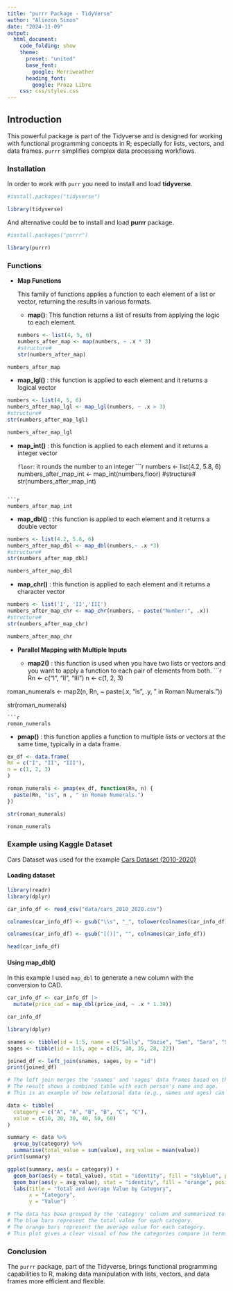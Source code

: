 ```yaml
---
title: "purrr Package - TidyVerse"
author: "Alinzon Simon"
date: "2024-11-09"
output: 
  html_document:
    code_folding: show
    theme:
      preset: "united"
      base_font:
        google: Merriweather
      heading_font:
        google: Proza Libre
    css: css/styles.css  
---
```


## Introduction

This powerful package is part of the Tidyverse and is designed for working with functional programming concepts in R; especially for lists, vectors, and data frames. `purrr` simplifies complex data processing workflows.

### Installation
In order to work with `purr` you need to install and load **tidyverse**.

```r

#install.packages("tidyverse")

library(tidyverse)

```


And alternative could be to install and load **purrr** package.
```r

#install.packages("purrr")

library(purrr)

```



### Functions

- **Map Functions**
  
  This family of functions applies a function to each element of a list or vector, returning the results in various formats.
  
  
  - **map()**: This function returns a list of results from applying the logic to each element.
```r

numbers <- list(4, 5, 6)
numbers_after_map <- map(numbers, ~ .x * 3) 
#structure#
str(numbers_after_map)
```
  
```r
numbers_after_map
```



  - **map_lgl()** : this function is applied to each element and it returns a logical vector
```r

numbers <- list(4, 5, 6)
numbers_after_map_lgl <- map_lgl(numbers, ~ .x > 3) 
#structure#
str(numbers_after_map_lgl)


```

```r
numbers_after_map_lgl
```
  
  
  
  - **map_int()** : this function is applied to each element and it returns a integer vector
  
    `floor`: it rounds the number to an integer
```r

numbers <- list(4.2, 5.8, 6)
numbers_after_map_int <- map_int(numbers,floor) 
#structure#
str(numbers_after_map_int)


```

```r
numbers_after_map_int
```
  
  
  
  - **map_dbl()** : this function is applied to each element and it returns a double vector
```r

numbers <- list(4.2, 5.8, 6)
numbers_after_map_dbl <- map_dbl(numbers,~ .x *3) 
#structure#
str(numbers_after_map_dbl)


```

```r
numbers_after_map_dbl
```



  - **map_chr()** : this function is applied to each element and it returns a character vector
```r

numbers <- list('I', 'II','III')
numbers_after_map_chr <- map_chr(numbers, ~ paste("Number:", .x))
#structure#
str(numbers_after_map_chr)


```

```r
numbers_after_map_chr
```





- **Parallel Mapping with Multiple Inputs**

  - **map2()** : this function  is used when you have two lists or vectors and you want to apply a function to each pair of elements from both.
```r

Rn <- c("I", "II", "III")
n <- c(1, 2, 3)

roman_numerals <- map2(n, Rn, ~ paste(.x, "is", .y, " in Roman Numerals."))

str(roman_numerals)

```
```r
roman_numerals

```


  - **pmap()** : this function applies a function to multiple lists or vectors at the same time, typically in a data frame. 
```r

ex_df <- data.frame(
Rn = c("I", "II", "III"),
n = c(1, 2, 3)
)

roman_numerals <- pmap(ex_df, function(Rn, n) {
  paste(Rn, "is", n , " in Roman Numerals.")
})

str(roman_numerals)

```

```r
roman_numerals

```



### Example using Kaggle Dataset

Cars Dataset was used for the example [Cars Dataset (2010-2020)](https://www.kaggle.com/datasets/waqi786/cars-dataset-2010-2020?select=cars_2010_2020.csv)

#### Loading dataset

```r

library(readr)
library(dplyr)

car_info_df <- read_csv("data/cars_2010_2020.csv")

colnames(car_info_df) <- gsub("\\s", "_", tolower(colnames(car_info_df))) 

colnames(car_info_df) <- gsub("[()]", "", colnames(car_info_df))

head(car_info_df)


```

#### Using map_dbl()

In this example I used `map_dbl` to generate a new column with the conversion to CAD.

```r

car_info_df <- car_info_df |>
  mutate(price_cad = map_dbl(price_usd, ~ .x * 1.39))

car_info_df

```


```r
library(dplyr)

snames <- tibble(id = 1:5, name = c("Sally", "Suzie", "Sam", "Sara", "Sandy"))
sages <- tibble(id = 1:5, age = c(25, 30, 35, 28, 22))

joined_df <- left_join(snames, sages, by = "id")
print(joined_df)

# The left join merges the 'snames' and 'sages' data frames based on the common 'id' column.
# The result shows a combined table with each person's name and age.
# This is an example of how relational data (e.g., names and ages) can be merged.
```


```r
data <- tibble(
  category = c("A", "A", "B", "B", "C", "C"),
  value = c(10, 20, 30, 40, 50, 60)
)

summary <- data %>%
  group_by(category) %>%
  summarise(total_value = sum(value), avg_value = mean(value))
print(summary)

ggplot(summary, aes(x = category)) + 
  geom_bar(aes(y = total_value), stat = "identity", fill = "skyblue", position = "dodge") + 
  geom_bar(aes(y = avg_value), stat = "identity", fill = "orange", position = "dodge") + 
  labs(title = "Total and Average Value by Category",
       x = "Category", 
       y = "Value")

# The data has been grouped by the 'category' column and summarized to show both total and average values.
# The blue bars represent the total value for each category.
# The orange bars represent the average value for each category.
# This plot gives a clear visual of how the categories compare in terms of total and average values.
```


### Conclusion

The `purrr` package, part of the Tidyverse, brings functional programming capabilities to R, making data manipulation with lists, vectors, and data frames more efficient and flexible.


